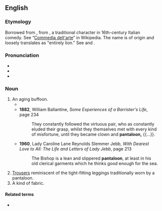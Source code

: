 ==English==

===Etymology===
Borrowed from {{bor|en|fr|pantalon}}, from {{der|en|it|Pantalone}}, a traditional character in 16th-century Italian comedy. See “[[w:Commedia dell'arte|Commedia dell'arte]]” in Wikipedia. The name is of {{uder|en|grc|-}} origin and loosely translates as "entirely lion." See {{m|grc|παν}} and {{m|grc|λέων}}.

===Pronunciation===
* {{IPA|en|/pæntəˈluːn/}}
* {{audio|en|LL-Q1860 (eng)-Vealhurl-pantaloon.wav|Audio (Berkshire, UK)}}
* {{rhymes|en|uːn|s=3}}

===Noun===
{{en-noun}}

# An aging buffoon.
#* {{RQ:Shakespeare Taming of the Shrew|III|1|line=37|text=''Hic ibat,'' as I told you before, —''Simois,'' I am<br>Lucentio, ''hic est,'' son unto Vincentio of Pisa,—<br>''Sigeia tellus,'' disguised thus to get your love; —<br>''Hic steterat,'' and that Lucentio that comes<br>a-wooing, — ''Priami,'' is my man Tranio, —<br>''regia,'' bearing my port, ''celsa senis,'' that we<br>might beguile the old '''pantaloon'''.}}
#* '''1882''', William Ballantine, ''Some Experiences of a Barrister's Life'', page 234
#*: They constantly followed the virtuous pair, who as constantly eluded their grasp, whilst they themselves met with every kind of misfortune, until they became clown and '''pantaloon,''' {{...}}.
#* '''1960''', Lady Caroline Lane Reynolds Slemmer Jebb, ''With Dearest Love to All: The Life and Letters of Lady Jebb'', page 213
#*: The Bishop is a lean and slippered '''pantaloon''', at least in his old clerical garments which he thinks good enough for the sea.
# [[trousers|Trousers]] reminiscent of the tight-fitting leggings traditionally worn by a pantaloon.
# A kind of fabric.

====Related terms====
* {{l|en|pantaloons}}

{{C|en|Stock characters}}